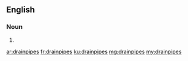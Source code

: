 ==English==

===Noun===
{{head|en|plural}}

# {{plural of|drainpipe|lang=en|nocat=1}}

[[ar:drainpipes]]
[[fr:drainpipes]]
[[ku:drainpipes]]
[[mg:drainpipes]]
[[my:drainpipes]]